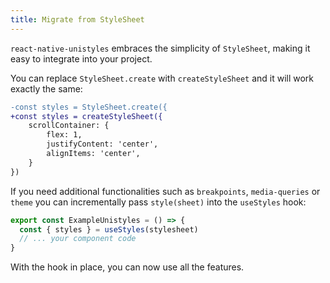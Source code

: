 ```yaml
---
title: Migrate from StyleSheet
---
```


`react-native-unistyles` embraces the simplicity of `StyleSheet`, making it easy to integrate into your project.

You can replace `StyleSheet.create` with `createStyleSheet` and it will work exactly the same:

```diff
-const styles = StyleSheet.create({
+const styles = createStyleSheet({
    scrollContainer: {
        flex: 1,
        justifyContent: 'center',
        alignItems: 'center',
    }
})
```

If you need additional functionalities such as `breakpoints`, `media-queries` or `theme` you can incrementally pass `style(sheet)` into the `useStyles` hook:

```ts
export const ExampleUnistyles = () => {
  const { styles } = useStyles(stylesheet)
  // ... your component code
}
```

With the hook in place, you can now use all the features.
